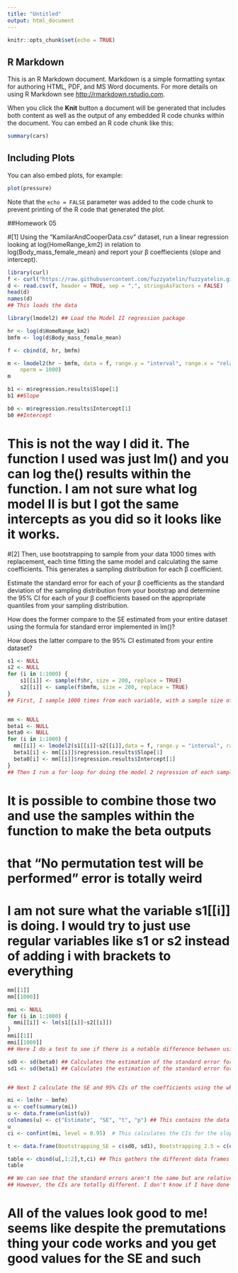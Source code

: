 ```yaml
---
title: "Untitled"
output: html_document
---
```


```r
knitr::opts_chunk$set(echo = TRUE)
```


## R Markdown

This is an R Markdown document. Markdown is a simple formatting syntax for authoring HTML, PDF, and MS Word documents. For more details on using R Markdown see <http://rmarkdown.rstudio.com>.

When you click the **Knit** button a document will be generated that includes both content as well as the output of any embedded R code chunks within the document. You can embed an R code chunk like this:

```r
summary(cars)
```

## Including Plots

You can also embed plots, for example:

```r
plot(pressure)
```

Note that the `echo = FALSE` parameter was added to the code chunk to prevent printing of the R code that generated the plot.


##Homework 05

#[1] Using the “KamilarAndCooperData.csv” dataset, run a linear regression looking at log(HomeRange_km2) in relation to log(Body_mass_female_mean) and report your β coeffiecients (slope and intercept).

```r

library(curl)
f <- curl("https://raw.githubusercontent.com/fuzzyatelin/fuzzyatelin.github.io/master/AN588_Fall21/KamilarAndCooperData.csv")
d <- read.csv(f, header = TRUE, sep = ",", stringsAsFactors = FALSE)
head(d)
names(d)
## This loads the data

```

```r
library(lmodel2) ## Load the Model II regression package

hr <- log(d$HomeRange_km2)
bmfm <- log(d$Body_mass_female_mean)

f <- cbind(d, hr, bmfm)

m <- lmodel2(hr ~ bmfm, data = f, range.y = "interval", range.x = "relative", 
    nperm = 1000)
m

b1 <- m$regression.results$Slope[1]
b1 ##Slope

b0 <- m$regression.results$Intercept[1]
b0 ##Intercept

```

# This is not the way I did it. The function I used was just lm() and you can log the() results within the function. I am not sure what log model II is but I got the same intercepts as you did so it looks like it works. 


#[2] Then, use bootstrapping to sample from your data 1000 times with replacement, each time fitting the same model and calculating the same coefficients. This generates a sampling distribution for each β coefficient.

Estimate the standard error for each of your β coefficients as the standard deviation of the sampling distribution from your bootstrap and determine the 95% CI for each of your β coefficients based on the appropriate quantiles from your sampling distribution.

How does the former compare to the SE estimated from your entire dataset using the formula for standard error implemented in lm()?

How does the latter compare to the 95% CI estimated from your entire dataset?

```r
s1 <- NULL
s2 <- NULL
for (i in 1:1000) {
    s1[[i]] <- sample(f$hr, size = 200, replace = TRUE)
    s2[[i]] <- sample(f$bmfm, size = 200, replace = TRUE)
}
## First, I sample 1000 times from each variable, with a sample size of 100


mm <- NULL
beta1 <- NULL
beta0 <- NULL
for (i in 1:1000) {
  mm[[i]] <- lmodel2(s1[[i]]~s2[[i]],data = f, range.y = "interval", range.x = "relative")
  beta1[i] <- mm[[i]]$regression.results$Slope[1]
  beta0[i] <- mm[[i]]$regression.results$Intercept[1]
}
## Then I run a for loop for doing the model 2 regression of each sample. I get the warning that "No permutation test will be performed" on each regression because if I add a permutation number the loop takes forever to run. I also get all the slopes and intercepts stored as vectors in the variables beta1 and beta0.

```

# It is possible to combine those two and use the samples within the function to make the beta outputs

# that "No permutation test will be performed" error is totally weird

# I am not sure what the variable s1[[i]] is doing. I would try to just use regular variables like s1 or s2 instead of adding i with brackets to everything

```r

mm[[1]]
mm[[1000]]

mmi <- NULL
for (i in 1:1000) {
  mmi[[i]] <- lm(s1[[i]]~s2[[i]])
}
mmi[[1]]
mmi[[1000]]
## Here I do a test to see if there is a notable difference between using linear model 1 or 2, and the results are pretty much the same in both of them.

```



```r

sd0 <- sd(beta0) ## Calculates the estimation of the standard error for β0 coefficient as the standard deviation of its sampling distribution 
sd1 <- sd(beta1) ## Calculates the estimation of the standard error for β1 coefficient as the standard deviation of its sampling distribution 


## Next I calculate the SE and 95% CIs of the coefficients using the whole dataset for comparing them to the ones obtained by bootstrapping, and I collect all the data in a data frame called "table" to have an easy way to compare.

mi <- lm(hr ~ bmfm)
u <- coef(summary(mi))
u <- data.frame(unlist(u))
colnames(u) <- c("Estimate", "SE", "t", "p") ## This contains the data about the coefficients calculated with lm()
u
ci <- confint(mi, level = 0.95)  # This calculates the CIs for the slope (β1) and the intercept (β0)

t <- data.frame(Bootstrapping_SE = c(sd0, sd1), Bootstrapping_2.5 = c(quantile(beta0, 0.025),quantile(beta1, 0.025)), Bootstrapping_97.5 = c(quantile(beta0, 0.975),quantile(beta1, 0.975))) ## This creates a data frame with all the data obtained by bootstrapping

table <- cbind(u[,1:2],t,ci) ## This gathers the different data frames into a single one
table

## We can see that the standard errors aren't the same but are relatively close. The ones calculated by bootstrapping are higher. 
## However, the CIs are totally different. I don't know if I have done something wrong calculating them or if this result is normal.

```

# All of the values look good to me! seems like despite the premutations thing your code works and you get good values for the SE and such


